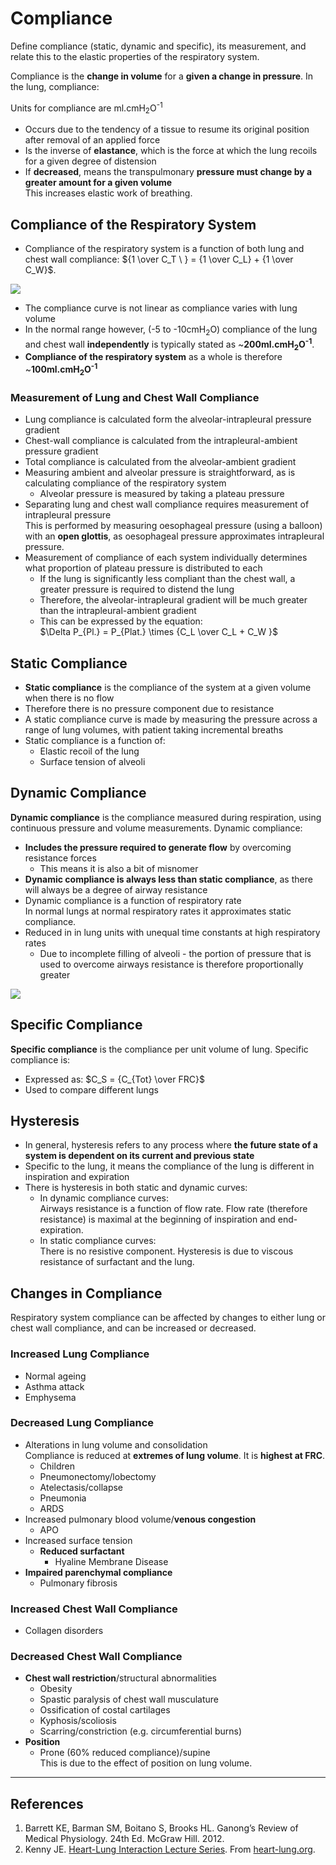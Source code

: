 # Compliance

:::dual
Define compliance (static, dynamic and specific), its measurement, and relate this to the elastic properties of the respiratory system.
:::

Compliance is the **change in volume** for a **given a change in pressure**. In the lung, compliance:

::: column-margin
Units for compliance are ml.cmH~2~O^-1^
:::

* Occurs due to the tendency of a tissue to resume its original position after removal of an applied force
* Is the inverse of **elastance**, which is the force at which the lung recoils for a given degree of distension
* If **decreased**, means the transpulmonary **pressure must change by a greater amount for a given volume**  
This increases elastic work of breathing.

## Compliance of the Respiratory System

* Compliance of the respiratory system is a function of both lung and chest wall compliance: ${1 \over C_T \ } = {1 \over C_L} + {1 \over C_W}$. 

<img src="/resources/lung-pressure-volume.svg">

* The compliance curve is not linear as compliance varies with lung volume
* In the normal range however, (-5 to -10cmH~2~O) compliance of the lung and chest wall **independently** is typically stated as ~**200ml.cmH~2~O^-1^**.
* **Compliance of the respiratory system** as a whole is therefore ~**100ml.cmH~2~O^-1^**

### Measurement of Lung and Chest Wall Compliance

* Lung compliance is calculated form the alveolar-intrapleural pressure gradient
* Chest-wall compliance is calculated from the intrapleural-ambient pressure gradient
* Total compliance is calculated from the alveolar-ambient gradient
* Measuring ambient and alveolar pressure is straightforward, as is calculating compliance of the respiratory system
    * Alveolar pressure is measured by taking a plateau pressure
* Separating lung and chest wall compliance requires measurement of intrapleural pressure\
This is performed by measuring oesophageal pressure (using a balloon) with an **open glottis**, as oesophageal pressure approximates intrapleural pressure.
* Measurement of compliance of each system individually determines what proportion of plateau pressure is distributed to each
    * If the lung is significantly less compliant than the chest wall, a greater pressure is required to distend the lung
    * Therefore, the alveolar-intrapleural gradient will be much greater than the intrapleural-ambient gradient
    * This can be expressed by the equation:\
    $\Delta P_{Pl.} = P_{Plat.} \times {C_L \over C_L + C_W }$

## Static Compliance

* **Static compliance** is the compliance of the system at a given volume when there is no flow
* Therefore there is no pressure component due to resistance
* A static compliance curve is made by measuring the pressure across a range of lung volumes, with patient taking incremental breaths
* Static compliance is a function of:
  * Elastic recoil of the lung\
  * Surface tension of alveoli\

## Dynamic Compliance

**Dynamic compliance** is the compliance measured during respiration, using continuous pressure and volume measurements. Dynamic compliance:

* **Includes the pressure required to generate flow** by overcoming resistance forces
    * This means it is also a bit of misnomer
* **Dynamic compliance is always less than static compliance**, as there will always be a degree of airway resistance
* Dynamic compliance is a function of respiratory rate\
In normal lungs at normal respiratory rates it approximates static compliance.
* Reduced in in lung units with unequal time constants at high respiratory rates
    * Due to incomplete filling of alveoli - the portion of pressure that is used to overcome airways resistance is therefore proportionally greater

<img src="/resources/workofbreathing.svg">

## Specific Compliance

**Specific compliance** is the compliance per unit volume of lung. Specific compliance is:

* Expressed as: $C_S = {C_{Tot} \over FRC}$
* Used to compare different lungs

## Hysteresis

* In general, hysteresis refers to any process where **the future state of a system is dependent on its current and previous state**
* Specific to the lung, it means the compliance of the lung is different in inspiration and expiration
* There is hysteresis in both static and dynamic curves:
  * In dynamic compliance curves:\
  Airways resistance is a function of flow rate. Flow rate (therefore resistance) is maximal at the beginning of inspiration and end-expiration.
  * In static compliance curves:\
  There is no resistive component. Hysteresis is due to viscous resistance of surfactant and the lung.

## Changes in Compliance

Respiratory system compliance can be affected by changes to either lung or chest wall compliance, and can be increased or decreased.

### Increased Lung Compliance

* Normal ageing
* Asthma attack
* Emphysema

### Decreased Lung Compliance

* Alterations in lung volume and consolidation\
  Compliance is reduced at **extremes of lung volume**. It is **highest at FRC**.
    * Children
    * Pneumonectomy/lobectomy
    * Atelectasis/collapse
    * Pneumonia
    * ARDS
* Increased pulmonary blood volume/**venous congestion**
    * APO 
* Increased surface tension
    * **Reduced surfactant**
        * Hyaline Membrane Disease
* **Impaired parenchymal compliance**
    * Pulmonary fibrosis

### Increased Chest Wall Compliance

* Collagen disorders

### Decreased Chest Wall Compliance

* **Chest wall restriction**/structural abnormalities
    * Obesity
    * Spastic paralysis of chest wall musculature
    * Ossification of costal cartilages
    * Kyphosis/scoliosis
    * Scarring/constriction (e.g. circumferential burns)
* **Position**
    * Prone (60% reduced compliance)/supine\
      This is due to the effect of position on lung volume.

---

## References

1. Barrett KE, Barman SM, Boitano S, Brooks HL. Ganong's Review of Medical Physiology. 24th Ed. McGraw Hill. 2012.
2. Kenny JE. [Heart-Lung Interaction Lecture Series](http://www.heart-lung.org/lectures.html). From [heart-lung.org](http://www.heart-lung.org/).

